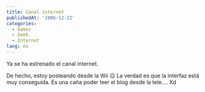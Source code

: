 ```yaml
---
title: Canal internet
publishedAt: '2006-12-22'
categories:
  - Games
  - Geek
  - Internet
lang: es
---
```


Ya se ha estrenado el canal internet.

De hecho, estoy posteando desde la Wii 😉 La verdad es que la interfaz está muy conseguida. Es una caña poder leer el blog desde la tele.... Xd
